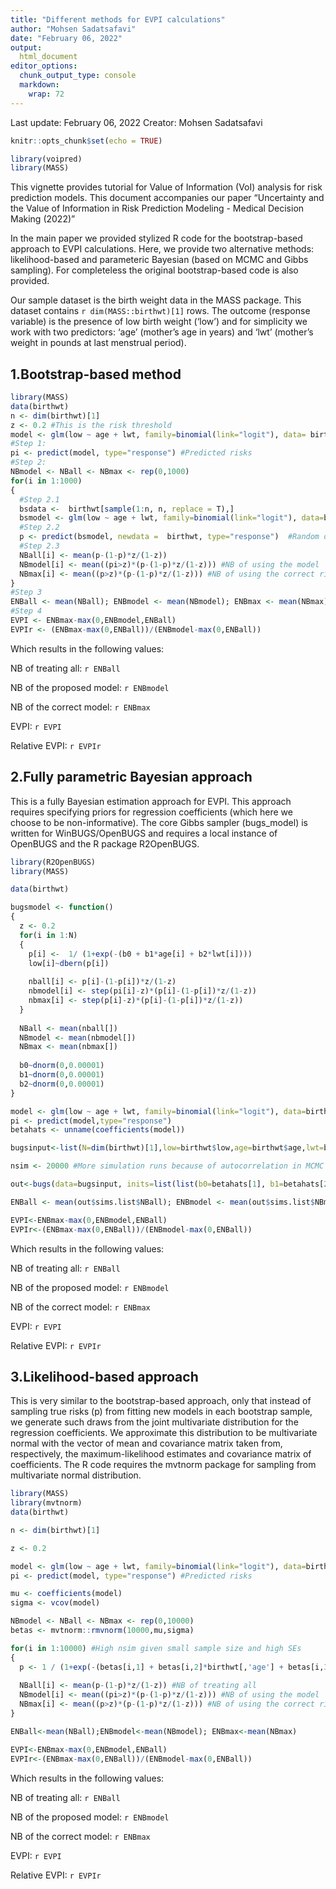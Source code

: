 ```yaml
---
title: "Different methods for EVPI calculations"
author: "Mohsen Sadatsafavi"
date: "February 06, 2022"
output:
  html_document
editor_options:
  chunk_output_type: console
  markdown:
    wrap: 72
---
```


Last update: February 06, 2022 
Creator: Mohsen Sadatsafavi 


```r
knitr::opts_chunk$set(echo = TRUE)

library(voipred)
library(MASS)
```


This vignette provides tutorial for Value of Information (VoI) analysis for risk prediction models. This document accompanies our paper "Uncertainty and the Value of Information in Risk Prediction Modeling - Medical Decision Making (2022)"

In the main paper we provided stylized R code for the bootstrap-based approach to EVPI calculations. Here, we provide two alternative methods: likelihood-based and parameteric Bayesian (based on MCMC and Gibbs sampling). For completeless the original bootstrap-based code is also provided. 

Our sample dataset is the birth weight data in the MASS package. This dataset contains `r dim(MASS::birthwt)[1] ` rows. The outcome (response variable) is the presence of low birth weight ('low') and for simplicity we work with two predictors: 'age' (mother's age in years) and 'lwt' (mother's weight in pounds at last menstrual period).

## 1.Bootstrap-based method
```r
library(MASS)
data(birthwt) 
n <- dim(birthwt)[1]
z <- 0.2 #This is the risk threshold
model <- glm(low ~ age + lwt, family=binomial(link="logit"), data= birthwt) 
#Step 1:
pi <- predict(model, type="response") #Predicted risks
#Step 2:
NBmodel <- NBall <- NBmax <- rep(0,1000)
for(i in 1:1000) 
{
  #Step 2.1
  bsdata <-  birthwt[sample(1:n, n, replace = T),] 
  bsmodel <- glm(low ~ age + lwt, family=binomial(link="logit"), data=bsdata)
  #Step 2.2
  p <- predict(bsmodel, newdata =  birthwt, type="response")  #Random draws of  correct risks
  #Step 2.3 
  NBall[i] <- mean(p-(1-p)*z/(1-z)) 
  NBmodel[i] <- mean((pi>z)*(p-(1-p)*z/(1-z))) #NB of using the model
  NBmax[i] <- mean((p>z)*(p-(1-p)*z/(1-z))) #NB of using the correct risks
}
#Step 3 
ENBall <- mean(NBall); ENBmodel <- mean(NBmodel); ENBmax <- mean(NBmax)
#Step 4
EVPI <- ENBmax-max(0,ENBmodel,ENBall)
EVPIr <- (ENBmax-max(0,ENBall))/(ENBmodel-max(0,ENBall))
```

Which results in the following values:

NB of treating all: `r ENBall`

NB of the proposed model: `r ENBmodel`

NB of the correct model: `r ENBmax`

EVPI: `r EVPI`

Relative EVPI: `r EVPIr`




## 2.Fully parametric Bayesian approach
This is a fully Bayesian estimation approach for EVPI. This approach requires specifying priors for regression coefficients (which here we choose to be non-informative). The core Gibbs sampler (bugs_model) is written for WinBUGS/OpenBUGS and requires a local instance of OpenBUGS and the R package R2OpenBUGS.

```r

library(R2OpenBUGS)
library(MASS)

data(birthwt) 

bugsmodel <- function()
{
  z <- 0.2
  for(i in 1:N)
  {
    p[i] <-  1/ (1+exp(-(b0 + b1*age[i] + b2*lwt[i])))
    low[i]~dbern(p[i])
    
    nball[i] <- p[i]-(1-p[i])*z/(1-z)
    nbmodel[i] <- step(pi[i]-z)*(p[i]-(1-p[i])*z/(1-z))
    nbmax[i] <- step(p[i]-z)*(p[i]-(1-p[i])*z/(1-z))
  }
  
  NBall <- mean(nball[])
  NBmodel <- mean(nbmodel[])
  NBmax <- mean(nbmax[])
  
  b0~dnorm(0,0.00001)
  b1~dnorm(0,0.00001)
  b2~dnorm(0,0.00001)
}

model <- glm(low ~ age + lwt, family=binomial(link="logit"), data=birthwt)
pi <- predict(model,type="response")
betahats <- unname(coefficients(model))

bugsinput<-list(N=dim(birthwt)[1],low=birthwt$low,age=birthwt$age,lwt=birthwt$lwt, pi=pi)

nsim <- 20000 #More simulation runs because of autocorrelation in MCMC

out<-bugs(data=bugsinput, inits=list(list(b0=betahats[1], b1=betahats[2], b2=betahats[2])), model.file=bugsmodel, parameters.to.save = c('NBall','NBmodel','NBmax'), n.chains = 1, n.burnin = 5000, n.iter = nsim+5000, bugs.seed=1)

ENBall <- mean(out$sims.list$NBall); ENBmodel <- mean(out$sims.list$NBmodel); ENBmax <- mean(out$sims.list$NBmax)

EVPI<-ENBmax-max(0,ENBmodel,ENBall)
EVPIr<-(ENBmax-max(0,ENBall))/(ENBmodel-max(0,ENBall))
```
Which results in the following values:

NB of treating all: `r ENBall`

NB of the proposed model: `r ENBmodel`

NB of the correct model: `r ENBmax`

EVPI: `r EVPI`

Relative EVPI: `r EVPIr`



## 3.Likelihood-based approach
This is very similar to the bootstrap-based approach, only that instead of sampling true risks (p) from fitting new models in each bootstrap sample, we generate such draws from the joint multivariate distribution for the regression coefficients. We approximate this distribution to be multivariate normal with the vector of mean and covariance matrix taken from, respectively, the maximum-likelihood estimates and covariance matrix of coefficients. The R code requires the mvtnorm package for sampling from multivariate normal distribution.

```r
library(MASS)
library(mvtnorm)
data(birthwt) 

n <- dim(birthwt)[1]

z <- 0.2 

model <- glm(low ~ age + lwt, family=binomial(link="logit"), data=birthwt) 
pi <- predict(model, type="response") #Predicted risks

mu <- coefficients(model)
sigma <- vcov(model)

NBmodel <- NBall <- NBmax <- rep(0,10000)
betas <- mvtnorm::rmvnorm(10000,mu,sigma)

for(i in 1:10000) #High nsim given small sample size and high SEs 
{
  p <- 1 / (1+exp(-(betas[i,1] + betas[i,2]*birthwt[,'age'] + betas[i,3]*birthwt[,'lwt'])))
  
  NBall[i] <- mean(p-(1-p)*z/(1-z)) #NB of treating all 
  NBmodel[i] <- mean((pi>z)*(p-(1-p)*z/(1-z))) #NB of using the model
  NBmax[i] <- mean((p>z)*(p-(1-p)*z/(1-z))) #NB of using the correct risks
}

ENBall<-mean(NBall);ENBmodel<-mean(NBmodel); ENBmax<-mean(NBmax)

EVPI<-ENBmax-max(0,ENBmodel,ENBall)
EVPIr<-(ENBmax-max(0,ENBall))/(ENBmodel-max(0,ENBall))
```
Which results in the following values:

NB of treating all: `r ENBall`

NB of the proposed model: `r ENBmodel`

NB of the correct model: `r ENBmax`

EVPI: `r EVPI`

Relative EVPI: `r EVPIr`

